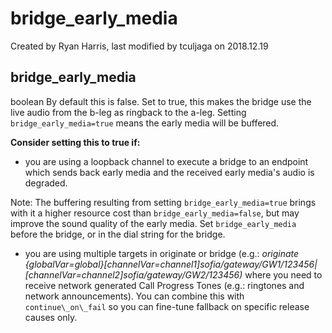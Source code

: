 
# bridge_early_media 

 Created by  Ryan Harris, last modified by  tculjaga on 2018.12.19

## bridge_early_media

boolean By default this is false. Set to true, this makes the bridge use the live audio from the b-leg as ringback to the a-leg. Setting `bridge_early_media=true` means the early media will be buffered.

**Consider setting this to true if:**

* you are using a loopback channel to execute a bridge to an endpoint which sends back early media and the received early media's audio is degraded.

Note: The buffering resulting from setting `bridge_early_media=true` brings with it a higher resource cost than `bridge_early_media=false`, but may improve the sound quality of the early media. Set `bridge_early_media` before the bridge, or in the dial string for the bridge.

* you are using multiple targets in originate or bridge (e.g.: _originate \{globalVar=global}\[channelVar=channel1\]sofia/gateway/GW1/123456|\[channelVar=channel2\]sofia/gateway/GW2/123456)_ where you need to receive network generated Call Progress Tones (e.g.: ringtones and network announcements). You can combine this with `continue\_on\_fail` so you can fine-tune fallback on specific release causes only.


